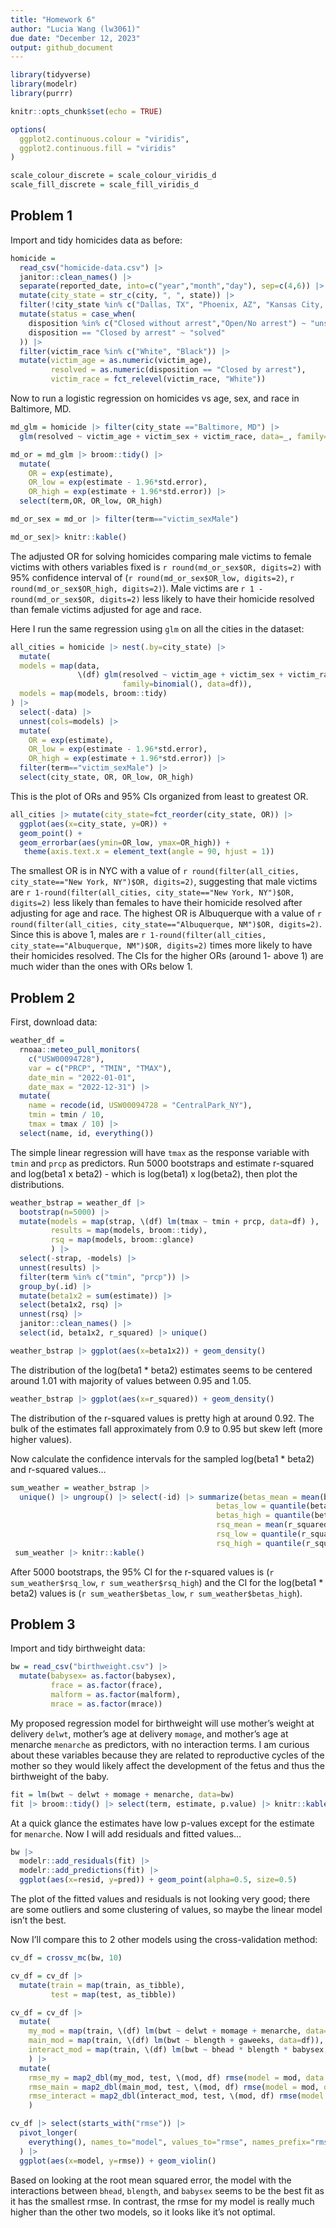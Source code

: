 ```yaml
---
title: "Homework 6"
author: "Lucia Wang (lw3061)"
due date: "December 12, 2023"
output: github_document
---
```


```r
library(tidyverse)
library(modelr)
library(purrr)

knitr::opts_chunk$set(echo = TRUE)

options(
  ggplot2.continuous.colour = "viridis",
  ggplot2.continuous.fill = "viridis"
)

scale_colour_discrete = scale_colour_viridis_d
scale_fill_discrete = scale_fill_viridis_d
```

## Problem 1
Import and tidy homicides data as before:
```r
homicide = 
  read_csv("homicide-data.csv") |> 
  janitor::clean_names() |>
  separate(reported_date, into=c("year","month","day"), sep=c(4,6)) |>
  mutate(city_state = str_c(city, ", ", state)) |>
  filter(!city_state %in% c("Dallas, TX", "Phoenix, AZ", "Kansas City, MO", "Tulsa, AL"))  |> 
  mutate(status = case_when(
    disposition %in% c("Closed without arrest","Open/No arrest") ~ "unsolved",
    disposition == "Closed by arrest" ~ "solved"
  )) |>
  filter(victim_race %in% c("White", "Black")) |>
  mutate(victim_age = as.numeric(victim_age),
         resolved = as.numeric(disposition == "Closed by arrest"),
         victim_race = fct_relevel(victim_race, "White"))
```

Now to run a logistic regression on homicides vs age, sex, and race in Baltimore, MD.

```r
md_glm = homicide |> filter(city_state =="Baltimore, MD") |>
  glm(resolved ~ victim_age + victim_sex + victim_race, data=_, family=binomial())

md_or = md_glm |> broom::tidy() |>
  mutate(
    OR = exp(estimate),
    OR_low = exp(estimate - 1.96*std.error),
    OR_high = exp(estimate + 1.96*std.error)) |>
  select(term,OR, OR_low, OR_high)

md_or_sex = md_or |> filter(term=="victim_sexMale") 

md_or_sex|> knitr::kable()
```

The adjusted OR for solving homicides comparing male victims to female victims with others variables fixed is `r round(md_or_sex$OR, digits=2)` with 95% confidence interval of (`r round(md_or_sex$OR_low, digits=2)`, `r round(md_or_sex$OR_high, digits=2)`). Male victims are `r 1 - round(md_or_sex$OR, digits=2)` less likely to have their homicide resolved than female victims adjusted for age and race.

Here I run the same regression using `glm` on all the cities in the dataset:
```r
all_cities = homicide |> nest(.by=city_state) |>
  mutate(
  models = map(data, 
               \(df) glm(resolved ~ victim_age + victim_sex + victim_race,
                         family=binomial(), data=df)),
  models = map(models, broom::tidy)
) |>
  select(-data) |>
  unnest(cols=models) |>
  mutate(
    OR = exp(estimate),
    OR_low = exp(estimate - 1.96*std.error),
    OR_high = exp(estimate + 1.96*std.error)) |>
  filter(term=="victim_sexMale") |>
  select(city_state, OR, OR_low, OR_high)
```

This is the plot of ORs and 95% CIs organized from least to greatest OR.
```r
all_cities |> mutate(city_state=fct_reorder(city_state, OR)) |>
  ggplot(aes(x=city_state, y=OR)) +
  geom_point() +
  geom_errorbar(aes(ymin=OR_low, ymax=OR_high)) +
   theme(axis.text.x = element_text(angle = 90, hjust = 1))
```

The smallest OR is in NYC with a value of `r round(filter(all_cities, city_state=="New York, NY")$OR, digits=2)`, suggesting that male victims are `r 1-round(filter(all_cities, city_state=="New York, NY")$OR, digits=2)` less likely than females to have their homicide resolved after adjusting for age and race. The highest OR is Albuquerque with a value of `r round(filter(all_cities, city_state=="Albuquerque, NM")$OR, digits=2)`. Since this is above 1, males are `r 1-round(filter(all_cities, city_state=="Albuquerque, NM")$OR, digits=2)` times more likely to have their homicides resolved. The CIs for the higher ORs (around 1- above 1) are much wider than the ones with ORs below 1.

## Problem 2
First, download data:
```r
weather_df = 
  rnoaa::meteo_pull_monitors(
    c("USW00094728"),
    var = c("PRCP", "TMIN", "TMAX"), 
    date_min = "2022-01-01",
    date_max = "2022-12-31") |>
  mutate(
    name = recode(id, USW00094728 = "CentralPark_NY"),
    tmin = tmin / 10,
    tmax = tmax / 10) |>
  select(name, id, everything())
```

The simple linear regression will have `tmax` as the response variable with `tmin` and `prcp` as predictors. Run 5000 bootstraps and estimate r-squared and log(beta1 x beta2) - which is log(beta1) x log(beta2), then plot the distributions.

```r
weather_bstrap = weather_df |>
  bootstrap(n=5000) |>
  mutate(models = map(strap, \(df) lm(tmax ~ tmin + prcp, data=df) ),
         results = map(models, broom::tidy),
         rsq = map(models, broom::glance)
         ) |>
  select(-strap, -models) |>
  unnest(results) |> 
  filter(term %in% c("tmin", "prcp")) |>
  group_by(.id) |> 
  mutate(beta1x2 = sum(estimate)) |>
  select(beta1x2, rsq) |> 
  unnest(rsq) |> 
  janitor::clean_names() |>
  select(id, beta1x2, r_squared) |> unique()
```

```r
weather_bstrap |> ggplot(aes(x=beta1x2)) + geom_density()
```

The distribution of the log(beta1 * beta2) estimates seems to be centered around 1.01 with majority of values between 0.95 and 1.05.

```r
weather_bstrap |> ggplot(aes(x=r_squared)) + geom_density()
```

The distribution of the r-squared values is pretty high at around 0.92. The bulk of the estimates fall approximately from 0.9 to 0.95 but skew left (more higher values). 

Now calculate the confidence intervals for the sampled log(beta1 * beta2) and r-squared values...
```r
sum_weather = weather_bstrap |>
  unique() |> ungroup() |> select(-id) |> summarize(betas_mean = mean(beta1x2),
                                              betas_low = quantile(beta1x2, 0.025),
                                              betas_high = quantile(beta1x2, 0.975),
                                              rsq_mean = mean(r_squared),
                                              rsq_low = quantile(r_squared, 0.025),
                                              rsq_high = quantile(r_squared, 0.975))
 sum_weather |> knitr::kable()
```

After 5000 bootstraps, the 95% CI for the r-squared values is (`r sum_weather$rsq_low`, `r sum_weather$rsq_high`) and the CI for the log(beta1 * beta2) values is (`r sum_weather$betas_low`, `r sum_weather$betas_high`).

## Problem 3
Import and tidy birthweight data:
```r
bw = read_csv("birthweight.csv") |>
  mutate(babysex= as.factor(babysex),
         frace = as.factor(frace),
         malform = as.factor(malform),
         mrace = as.factor(mrace))
```

My proposed regression model for birthweight will use mother's weight at delivery `delwt`, mother's age at delivery `momage`, and mother's age at menarche `menarche` as predictors, with no interaction terms. I am curious about these variables because they are related to reproductive cycles of the mother so they would likely affect the development of the fetus and thus the birthweight of the baby.

```r
fit = lm(bwt ~ delwt + momage + menarche, data=bw)
fit |> broom::tidy() |> select(term, estimate, p.value) |> knitr::kable(digits=3)
```

At a quick glance the estimates have low p-values except for the estimate for `menarche`. Now I will add residuals and fitted values...

```r
bw |>
  modelr::add_residuals(fit) |>
  modelr::add_predictions(fit) |>
  ggplot(aes(x=resid, y=pred)) + geom_point(alpha=0.5, size=0.5)
```

The plot of the fitted values and residuals is not looking very good; there are some outliers and some clustering of values, so maybe the linear model isn't the best. 

Now I'll compare this to 2 other models using the cross-validation method:
```r
cv_df = crossv_mc(bw, 10)

cv_df = cv_df |>
  mutate(train = map(train, as_tibble),
         test = map(test, as_tibble)) 

cv_df = cv_df |>
  mutate(
    my_mod = map(train, \(df) lm(bwt ~ delwt + momage + menarche, data=df)),
    main_mod = map(train, \(df) lm(bwt ~ blength + gaweeks, data=df)),
    interact_mod = map(train, \(df) lm(bwt ~ bhead * blength * babysex, data=df))
    ) |>
  mutate(
    rmse_my = map2_dbl(my_mod, test, \(mod, df) rmse(model = mod, data = df)),
    rmse_main = map2_dbl(main_mod, test, \(mod, df) rmse(model = mod, data = df)),
    rmse_interact = map2_dbl(interact_mod, test, \(mod, df) rmse(model = mod, data = df))
    )

cv_df |> select(starts_with("rmse")) |>
  pivot_longer(
    everything(), names_to="model", values_to="rmse", names_prefix="rmse_"
  ) |>
  ggplot(aes(x=model, y=rmse)) + geom_violin()
```

Based on looking at the root mean squared error, the model with the interactions between `bhead`, `blength`, and `babysex` seems to be the best fit as it has the smallest rmse. In contrast, the rmse for my model is really much higher than the other two models, so it looks like it's not optimal. 

